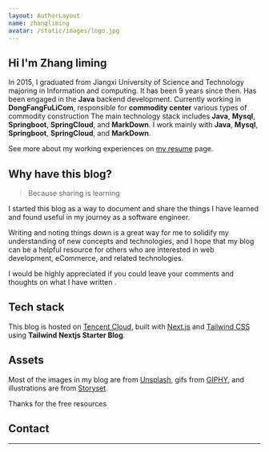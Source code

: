 ```yaml
---
layout: AuthorLayout
name: zhangliming
avatar: /static/images/logo.jpg
---
```



## Hi <Twemoji emoji="waving hand" /> I'm Zhang liming

In 2015, I graduated from Jiangxi University of Science and Technology majoring in Information and computing. It has been 9 years since then.
Has been engaged in the **Java** backend development.
Currently working in **DongFangFuLiCom**, responsible for **commodity center** various types of commodity construction
The main technology stack includes **Java**, **Mysql**, **Springboot**, **SpringCloud**, and **MarkDown**.
I work mainly with **Java**, **Mysql**, **Springboot**, **SpringCloud**, and **MarkDown**.

See more about my working experiences on [my resume](/resume) page.

## Why have this blog?

> Because sharing is learning

I started this blog as a way to document and share the things I have learned and found useful in my journey as a software engineer.

Writing and noting things down is a great way for me to solidify my understanding of new concepts and technologies,
and I hope that my blog can be a helpful resource for others who are interested in web development, eCommerce, and related technologies.

I would be highly appreciated if you could leave your comments and thoughts on what I have written <Twemoji emoji="clinking-beer-mugs" />.

## Tech stack

This blog is hosted on [Tencent Cloud](https://cloud.tencent.com/), built with [Next.js](https://nextjs.org/) and [Tailwind CSS](https://tailwindcss.com/) using **Tailwind Nextjs Starter Blog**.

## Assets

Most of the images in my blog are from [Unsplash](https://unsplash.com/), gifs from [GIPHY](https://giphy.com/), and illustrations are from [Storyset](https://storyset.com/).

Thanks for the free resources <Twemoji emoji="folded-hands" />

## Contact

<SocialAccounts />

---
